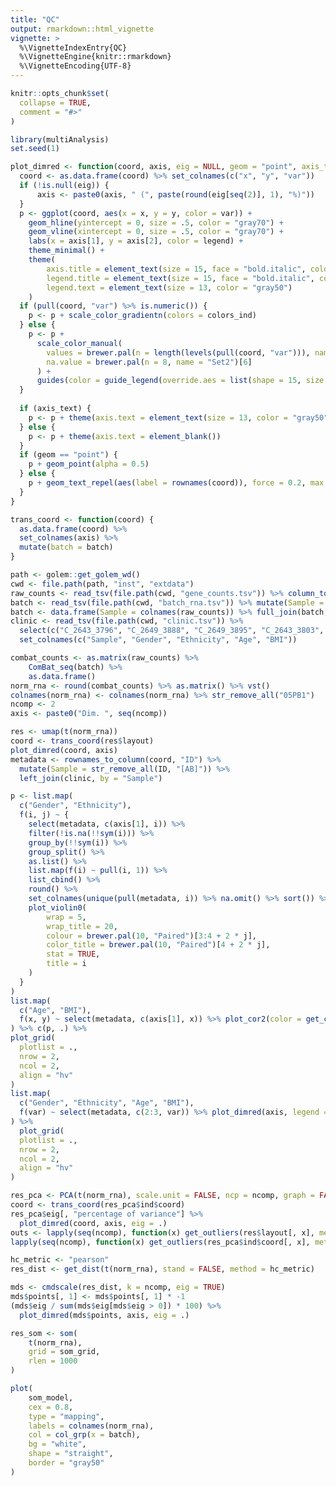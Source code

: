 ```yaml
---
title: "QC"
output: rmarkdown::html_vignette
vignette: >
  %\VignetteIndexEntry{QC}
  %\VignetteEngine{knitr::rmarkdown}
  %\VignetteEncoding{UTF-8}
---
```


```r
knitr::opts_chunk$set(
  collapse = TRUE,
  comment = "#>"
)
```

```r
library(multiAnalysis)
set.seed(1)

plot_dimred <- function(coord, axis, eig = NULL, geom = "point", axis_text = FALSE, legend = "Batch") {
  coord <- as.data.frame(coord) %>% set_colnames(c("x", "y", "var"))
  if (!is.null(eig)) {
      axis <- paste0(axis, " (", paste(round(eig[seq(2)], 1), "%)"))
  }
  p <- ggplot(coord, aes(x = x, y = y, color = var)) +
    geom_hline(yintercept = 0, size = .5, color = "gray70") +
    geom_vline(xintercept = 0, size = .5, color = "gray70") +
    labs(x = axis[1], y = axis[2], color = legend) +
    theme_minimal() +
    theme(
        axis.title = element_text(size = 15, face = "bold.italic", color = "gray50"),
        legend.title = element_text(size = 15, face = "bold.italic", color = "gray50"),
        legend.text = element_text(size = 13, color = "gray50")
    )
  if (pull(coord, "var") %>% is.numeric()) {
    p <- p + scale_color_gradientn(colors = colors_ind)
  } else {
    p <- p + 
      scale_color_manual(
        values = brewer.pal(n = length(levels(pull(coord, "var"))), name = "Set1"), 
        na.value = brewer.pal(n = 8, name = "Set2")[6]
      ) +
      guides(color = guide_legend(override.aes = list(shape = 15, size = 4)))
  }
    
  if (axis_text) {
    p <- p + theme(axis.text = element_text(size = 13, color = "gray50"))
  } else {
    p <- p + theme(axis.text = element_blank())
  }
  if (geom == "point") {
    p + geom_point(alpha = 0.5)
  } else {
    p + geom_text_repel(aes(label = rownames(coord)), force = 0.2, max.iter = 500)
  }
}

trans_coord <- function(coord) {
  as.data.frame(coord) %>% 
  set_colnames(axis) %>%
  mutate(batch = batch)
}
```

```r
path <- golem::get_golem_wd()
cwd <- file.path(path, "inst", "extdata")
raw_counts <- read_tsv(file.path(cwd, "gene_counts.tsv")) %>% column_to_rownames("GeneName")
batch <- read_tsv(file.path(cwd, "batch_rna.tsv")) %>% mutate(Sample = paste0(Sample, "05PB1"), batch = as.factor(batch))
batch <- data.frame(Sample = colnames(raw_counts)) %>% full_join(batch, by = "Sample") %>% column_to_rownames("Sample") %>% pull(batch)
clinic <- read_tsv(file.path(cwd, "clinic.tsv")) %>% 
  select(c("C_2643_3796", "C_2649_3888", "C_2649_3895", "C_2643_3803", "C_2649_3890")) %>%
  set_colnames(c("Sample", "Gender", "Ethnicity", "Age", "BMI"))
```

```r
combat_counts <- as.matrix(raw_counts) %>%
    ComBat_seq(batch) %>%
    as.data.frame()
norm_rna <- round(combat_counts) %>% as.matrix() %>% vst()
colnames(norm_rna) <- colnames(norm_rna) %>% str_remove_all("05PB1")
ncomp <- 2
axis <- paste0("Dim. ", seq(ncomp))
```

```r
res <- umap(t(norm_rna))
coord <- trans_coord(res$layout)
plot_dimred(coord, axis)
metadata <- rownames_to_column(coord, "ID") %>% 
  mutate(Sample = str_remove_all(ID, "[AB]")) %>%
  left_join(clinic, by = "Sample")

p <- list.map(
  c("Gender", "Ethnicity"),
  f(i, j) ~ {
    select(metadata, c(axis[1], i)) %>% 
    filter(!is.na(!!sym(i))) %>% 
    group_by(!!sym(i)) %>%
    group_split() %>%
    as.list() %>%
    list.map(f(i) ~ pull(i, 1)) %>%
    list_cbind() %>%
    round() %>%
    set_colnames(unique(pull(metadata, i)) %>% na.omit() %>% sort()) %>%
    plot_violin0(
        wrap = 5,
        wrap_title = 20,
        colour = brewer.pal(10, "Paired")[3:4 + 2 * j],
        color_title = brewer.pal(10, "Paired")[4 + 2 * j],
        stat = TRUE,
        title = i
    )
  }
)
list.map(
  c("Age", "BMI"),
  f(x, y) ~ select(metadata, c(axis[1], x)) %>% plot_cor2(color = get_colors()[y + 1], title = x)
) %>% c(p, .) %>%
plot_grid(
  plotlist = .,
  nrow = 2,
  ncol = 2,
  align = "hv"
)
list.map(
  c("Gender", "Ethnicity", "Age", "BMI"),
  f(var) ~ select(metadata, c(2:3, var)) %>% plot_dimred(axis, legend = var)
) %>%
  plot_grid(
  plotlist = .,
  nrow = 2,
  ncol = 2,
  align = "hv"
)
```

```r
res_pca <- PCA(t(norm_rna), scale.unit = FALSE, ncp = ncomp, graph = FALSE)
coord <- trans_coord(res_pca$ind$coord)
res_pca$eig[, "percentage of variance"] %>%
  plot_dimred(coord, axis, eig = .)
outs <- lapply(seq(ncomp), function(x) get_outliers(res$layout[, x], method = "iqr", replace = FALSE))
lapply(seq(ncomp), function(x) get_outliers(res_pca$ind$coord[, x], method = "mad", replace = FALSE, c = 6))
```

```r
hc_metric <- "pearson"
res_dist <- get_dist(t(norm_rna), stand = FALSE, method = hc_metric)

mds <- cmdscale(res_dist, k = ncomp, eig = TRUE)
mds$points[, 1] <- mds$points[, 1] * -1
(mds$eig / sum(mds$eig[mds$eig > 0]) * 100) %>%
  plot_dimred(mds$points, axis, eig = .)
```

```r
res_som <- som(
    t(norm_rna),
    grid = som_grid,
    rlen = 1000
)

plot(
    som_model,
    cex = 0.8,
    type = "mapping",
    labels = colnames(norm_rna),
    col = col_grp(x = batch),
    bg = "white",
    shape = "straight",
    border = "gray50"
)
```


